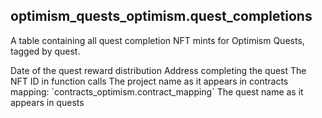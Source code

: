## optimism_quests_optimism.quest_completions 
A table containing all quest completion NFT mints for Optimism Quests, tagged by quest.


<ParamField path="block_date">
Date of the quest reward distribution
</ParamField>
<ParamField path="quester_address">
Address completing the quest
</ParamField>
<ParamField path="tx_hash">

</ParamField>
<ParamField path="block_number">

</ParamField>
<ParamField path="block_time">

</ParamField>
<ParamField path="nft_contract_address">

</ParamField>
<ParamField path="tokenId">

</ParamField>
<ParamField path="nft_id">
The NFT ID in function calls
</ParamField>
<ParamField path="contract_project">
The project name as it appears in contracts mapping: &#x60;contracts_optimism.contract_mapping&#x60; 
</ParamField>
<ParamField path="quest_project">
The quest name as it appears in quests
</ParamField>
